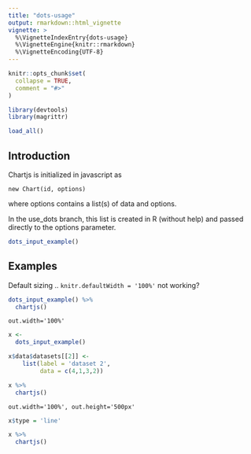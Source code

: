 ```yaml
---
title: "dots-usage"
output: rmarkdown::html_vignette
vignette: >
  %\VignetteIndexEntry{dots-usage}
  %\VignetteEngine{knitr::rmarkdown}
  %\VignetteEncoding{UTF-8}
---
```


```r
knitr::opts_chunk$set(
  collapse = TRUE,
  comment = "#>"
)
```

```r
library(devtools)
library(magrittr)

load_all()
```

## Introduction

Chartjs is initialized in javascript as

```
new Chart(id, options)
```
where options contains a list(s) of data and options.

In the use_dots branch, this list is created in R (without help) and passed directly
to the options parameter.

```r
dots_input_example()
```

## Examples

Default sizing .. `knitr.defaultWidth = '100%'` not working?

```r
dots_input_example() %>% 
  chartjs()
```

`out.width='100%'`

```r
x <-
  dots_input_example()

x$data$datasets[[2]] <-
    list(label = 'dataset 2',
         data = c(4,1,3,2))

x %>% 
  chartjs()
```

`out.width='100%', out.height='500px'`

```r
x$type = 'line'

x %>% 
  chartjs()
```

